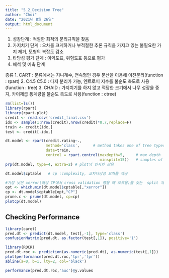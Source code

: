 ```yaml
---
title: "5_2_Decision Tree"
author: "Choi"
date: "2021년 8월 26일"
output: html_document
---
```


1. 성장단계 : 적절한 최적의 분리규칙을 찾음
2. 가지치기 단계 : 오차를 크게하거나 부적절한 추론 규칙을 가지고 있는 불필요한 가지 제거, 모형의 복잡도 감소
3. 타당성 평가 단계 :  이익도표, 위험도표 등으로 평가
4. 해석 및 예측 단계

종류
1. CART : 분류에서는 지니계수, 연속형인 경우 분산을 이용해 이진분리(function : rpart)
2. C4.5 C5.0 : 다지 분리가 가능, 엔트로피 지수를 불순도 측도로 사용(function : tree)
3. CHAID : 가지치기를 하지 않고 적당한 크기에서 나무 성장을 중지, 카이제곱 통계량을 불순도 측도로 사용(function : ctree)

```r
rm(list=ls())
library(rpart)
library(rpart.plot)
credit <- read.csv('credit_final.csv')
idx <- sample(1:nrow(credit),nrow(credit)*0.7,replace=F)
train <- credit[idx,]
test <- credit[-idx,]
```
```r
dt.model <- rpart(credit.rating~.,
                  method='class',      # method takes one of tree types
                  data=train,
                  control = rpart.control(maxdepth=5,     # max depth
                                          minsplit=15))   # samples of each node are at least 15 
prp(dt.model, type=4, extra=2) # plot의 인자와 같음
```

```r
dt.model$cptable   # cp :complexity, 교차타당성 오차를 제공
```

```r
#가장 낮은 xerror(해당 CP에서 cross validation 했을 때 오류율)를 갖는  split 개수를 선택
opt <- which.min(dt.model$cptable[,"xerror"])   
cp <- dt.model$cptable[opt,"CP"]
prune.c <- prune(dt.model, cp=cp)
plotcp(dt.model)
```

## Checking Performance

```r
library(caret)
pred.dt <- predict(dt.model, test[,-1], type='class')
confusionMatrix(pred.dt, as.factor(test[,1]), positive='1')
```
```r
library(ROCR)
pred.dt.roc <- prediction(as.numeric(pred.dt), as.numeric(test[,1]))
plot(performance(pred.dt.roc,'tpr','fpr'))
abline(a=0, b=1, lty=2, col='black')
```

```r
performance(pred.dt.roc,'auc')@y.values

```

```r

```

